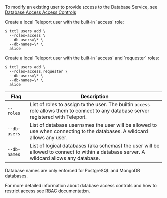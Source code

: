 <Admonition type="tip">

To modify an existing user to provide access to the Database Service, see [Database Access Access Controls](../../database-access/rbac.mdx)

</Admonition>

<Tabs>
<TabItem scope={["oss","team"]} label="Teleport Team/Community Edition">
Create a local Teleport user with the built-in `access` role:

```code
$ tctl users add \
  --roles=access \
  --db-users=\* \
  --db-names=\* \
  alice
```
</TabItem>
<TabItem scope={["enterprise", "cloud"]} label="Teleport Enterprise/Enterprise Cloud">
Create a local Teleport user with the built-in `access` and `requester` roles:

```code
$ tctl users add \
  --roles=access,requester \
  --db-users=\* \
  --db-names=\* \
  alice
```
</TabItem>
</Tabs>

| Flag                      | Description                                                                                                                              |
|---------------------------|------------------------------------------------------------------------------------------------------------------------------------------|
| <nobr>`--roles`</nobr>    | List of roles to assign to the user. The builtin `access` role allows them to connect to any database server registered with Teleport.   |
| <nobr>`--db-users`</nobr> | List of database usernames the user will be allowed to use when connecting to the databases. A wildcard allows any user.                 |
| <nobr>`--db-names`</nobr> | List of logical databases (aka schemas) the user will be allowed to connect to within a database server. A wildcard allows any database. |

<Admonition type="warning">
  Database names are only enforced for PostgreSQL and MongoDB databases.
</Admonition>

For more detailed information about database access controls and how to restrict
access see [RBAC](../../database-access/rbac.mdx) documentation.
